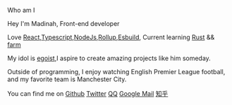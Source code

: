 <ExtraTitle>Who am I</ExtraTitle>

Hey I'm Madinah, Front-end developer

Love [React](https://react.dev/),[Typescript](https://www.typescriptlang.org/),[NodeJs](https://nodejs.org/en),[Rollup](https://github.com/rollup/rollup),[Esbuild](https://esbuild.github.io/),
Current learning  [Rust](https://www.rust-lang.org/) && [farm](https://www.farmfe.org/)

My idol is [egoist](https://github.com/egoist),I aspire to create amazing projects like him someday.

Outside of programming, I enjoy watching English Premier League football, and my favorite team is Manchester City.

You can find me on [Github](https://github.com/Maidang1 "i-simple-icons-github") [Twitter](https://twitter.com/felixwliu "i-simple-icons-twitter") [QQ](mailto:497350746@qq.com "i-tdesign-logo-qq")
[Google Mail](mailto:felixwliu606@gmail.com "i-simple-icons-google") [知乎](https://www.zhihu.com/people/maidang606 "i-simple-icons-zhihu")
